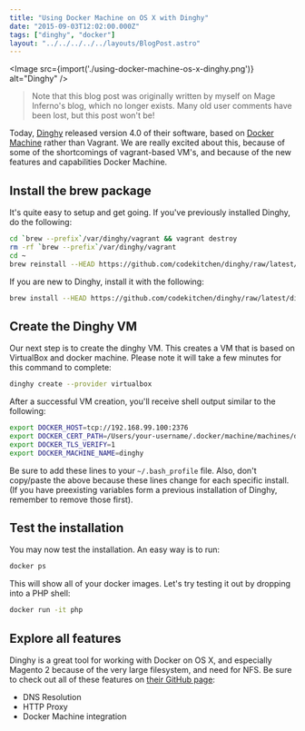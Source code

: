 ```yaml
---
title: "Using Docker Machine on OS X with Dinghy"
date: "2015-09-03T12:02:00.000Z"
tags: ["dinghy", "docker"]
layout: "../../../../../layouts/BlogPost.astro"
---
```



<Image src={import('./using-docker-machine-os-x-dinghy.png')} alt="Dinghy" />

> Note that this blog post was originally written by myself on Mage Inferno's blog, which no longer exists. Many old user comments have been lost, but this post won't be!

Today, <a href="https://github.com/codekitchen/dinghy" target="_blank">Dinghy</a> released version 4.0 of their software, based on <a href="https://docs.docker.com/machine/" target="_blank">Docker Machine</a> rather than Vagrant. We are really excited about this, because of some of the shortcomings of vagrant-based VM's, and because of the new features and capabilities Docker Machine.

## Install the brew package

It's quite easy to setup and get going. If you've previously installed Dinghy, do the following:

```bash
cd `brew --prefix`/var/dinghy/vagrant && vagrant destroy
rm -rf `brew --prefix`/var/dinghy/vagrant
cd ~
brew reinstall --HEAD https://github.com/codekitchen/dinghy/raw/latest/dinghy.rb
```

If you are new to Dinghy, install it with the following:

```bash
brew install --HEAD https://github.com/codekitchen/dinghy/raw/latest/dinghy.rb
```

## Create the Dinghy VM

Our next step is to create the dinghy VM. This creates a VM that is based on VirtualBox and docker machine. Please note it will take a few minutes for this command to complete:

```bash
dinghy create --provider virtualbox
```

After a successful VM creation, you'll receive shell output similar to the following:

```bash
export DOCKER_HOST=tcp://192.168.99.100:2376
export DOCKER_CERT_PATH=/Users/your-username/.docker/machine/machines/dinghy
export DOCKER_TLS_VERIFY=1
export DOCKER_MACHINE_NAME=dinghy
```

Be sure to add these lines to your `~/.bash_profile` file. Also, don't copy/paste the above because these lines change for each specific install. (If you have preexisting variables form a previous installation of Dinghy, remember to remove those first).

## Test the installation

You may now test the installation. An easy way is to run:

```bash
docker ps
```

This will show all of your docker images. Let's try testing it out by dropping into a PHP shell:

```bash
docker run -it php
```

## Explore all features

Dinghy is a great tool for working with Docker on OS X, and especially Magento 2 because of the very large filesystem, and need for NFS. Be sure to check out all of these features on <a href="https://github.com/codekitchen/dinghy" target="_blank">their GitHub page</a>:

- DNS Resolution
- HTTP Proxy
- Docker Machine integration
